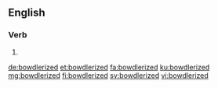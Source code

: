==English==

===Verb===
{{head|en|verb form}}

# {{en-past of|bowdlerize}}

[[de:bowdlerized]]
[[et:bowdlerized]]
[[fa:bowdlerized]]
[[ku:bowdlerized]]
[[mg:bowdlerized]]
[[fi:bowdlerized]]
[[sv:bowdlerized]]
[[vi:bowdlerized]]